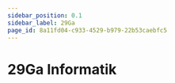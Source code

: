 ```yaml
---
sidebar_position: 0.1
sidebar_label: 29Ga
page_id: 8a11fd04-c933-4529-b979-22b53caebfc5
---
```




# 29Ga Informatik


<Tabs>
    <TabItem label="Einzellektion" value="gym1-hs-theorie">
        <SemesterTable
            header={['Datum', 'Thema', 'Inhalt']}
            compact
            selectable
            rows={hs2025}
            order={SortTimeTableByDate()}
        />
    </TabItem>
    <TabItem label="Praktikum" value="gym1-hs-praktikum">
        <SemesterTable
            header={['Datum', 'Halbklasse', 'Thema', 'Inhalt']}
            compact
            selectable
            rows={hk2025}
            order={SortTimeTableByDate()}
        />
    </TabItem>
</Tabs>
<Directory name="Notizen" id="1470c3ba-c16d-428a-bb69-d702d8475177" />
